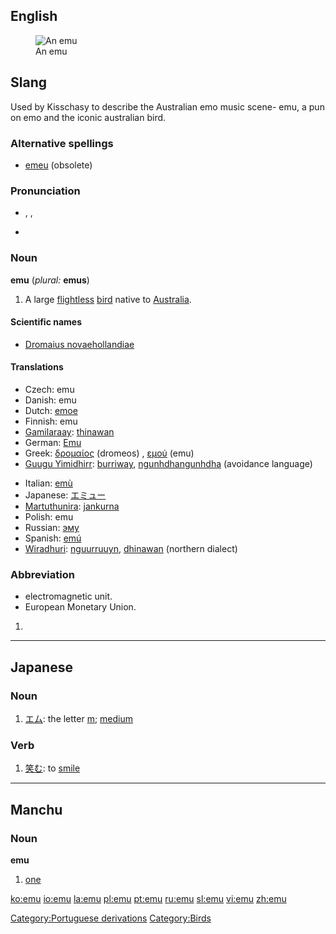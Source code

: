 {{wikipedia}}
{{see|Emu|EMU|ému|emù}}
==English==
[[Image:Emoe.jpg|thumb|An emu]]

==Slang==
Used by Kisschasy to describe the Australian emo music scene- emu, a pun on emo and the iconic australian bird.

===Alternative spellings===
*[[emeu]] (obsolete)

===Pronunciation===
*{{IPA|/ˈiːmjuː/}}, {{SAMPA|/"i:mju:/}}, {{enPR|ē'myoo͞}}
*{{rhymes|uː}}

===Noun===
'''emu''' (''plural:'' '''emus''')

# A large [[flightless]] [[bird]] native to [[Australia]].

====Scientific names====
*[[Dromaius novaehollandiae]]

====Translations====
{{top}}
*Czech: emu {{m}}
*Danish: emu
*Dutch: [[emoe]] {{m}}
*Finnish: emu
*[[Gamilaraay]]: [[thinawan]]
*German: [[Emu]] {{m}}
*Greek: [[δρομαίος]] (dromeos) {{m}}, [[εμού]] (emu) {{n}}
*[[Guugu Yimidhirr]]: [[burriway]], [[ngunhdhangunhdha]] (avoidance language)
{{mid}}
*Italian: [[emù]] {{m}}
*Japanese: [[エミュー]]
*[[Martuthunira]]: [[jankurna]]
*Polish: emu
*Russian: [[эму]]
*Spanish: [[emú]] {{m}}
*[[Wiradhuri]]: [[nguurruuyn]], [[dhinawan]] (northern dialect)
{{bottom}}

===Abbreviation===
*electromagnetic unit.
*European Monetary Union.

# {{defn|English}}

----

==Japanese==

===Noun===
{{ja-noun|r|hira=えむ}}

# [[エム]]: the letter [[m]]; [[medium]]

===Verb===
{{ja-verb|r|hira=えむ}}

# [[笑む]]: to [[smile]]

[[Category:Portuguese derivations]]
[[Category:Birds]]

----

==Manchu==

===Noun===
'''emu'''

# [[one]]

[[ko:emu]]
[[io:emu]]
[[la:emu]]
[[pl:emu]]
[[pt:emu]]
[[ru:emu]]
[[sl:emu]]
[[vi:emu]]
[[zh:emu]]
